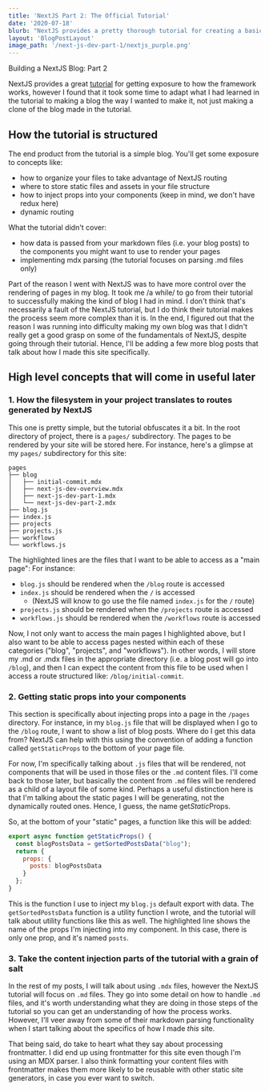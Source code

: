 ```yaml
---
title: 'NextJS Part 2: The Official Tutorial'
date: '2020-07-18'
blurb: "NextJS provides a pretty thorough tutorial for creating a basic blog. However, the big picture sometimes gets lost in the details."
layout: 'BlogPostLayout' 
image_path: '/next-js-dev-part-1/nextjs_purple.png'
---
```


<div style={{color: 'blue'}}>Building a NextJS Blog: Part 2</div>

NextJS provides a great [tutorial](https://nextjs.org/learn/basics/create-nextjs-app?utm_source=next-site&utm_medium=homepage-cta&utm_campaign=next-website) for getting exposure to how the framework works, however I found that it took some time
to adapt what I had learned in the tutorial to making a blog the way I wanted to make it, not just making a clone of
the blog made in the tutorial.

## How the tutorial is structured
The end product from the tutorial is a simple blog. You'll get some exposure to concepts like: 
* how to organize your files to take advantage of NextJS routing
* where to store static files and assets in your file structure
* how to inject props into your components (keep in mind, we don't have redux here)
* dynamic routing

What the tutorial didn't cover:
* how data is passed from your markdown files (i.e. your blog posts) to the components you might want to use to render your pages
* implementing mdx parsing (the tutorial focuses on parsing .md files only)

Part of the reason I went with NextJS was to have more control over the rendering of pages in my blog. It took me /a while/ to 
go from their tutorial to successfully making the kind of blog I had in mind. I don't think that's necessarily a fault of 
the NextJS tutorial, but I do think their tutorial makes the process seem more complex than it is. In the end,
I figured out that the reason I was running into difficulty making my own blog was that I didn't really get a good grasp
on some of the fundamentals of NextJS, despite going through their tutorial. Hence, I'll be adding a few more blog posts
that talk about how I made this site specifically.

## High level concepts that will come in useful later 

### 1. How the filesystem in your project translates to routes generated by NextJS 
This one is pretty simple, but the tutorial obfuscates it a bit. In the root directory of project, there is a `pages/`
subdirectory. The pages to be rendered by your site will be stored here. For instance, here's a glimpse at my `pages/`
subdirectory for this site:
```text {7,8,10,12}
pages 
├── blog
│   ├── initial-commit.mdx
│   ├── next-js-dev-overview.mdx
│   ├── next-js-dev-part-1.mdx
│   └── next-js-dev-part-2.mdx
├── blog.js
├── index.js
├── projects
├── projects.js
├── workflows
└── workflows.js
```
The highlighted lines are the files that I want to be able to access as a "main page": For instance:
* `blog.js` should be rendered when the `/blog` route is accessed
* `index.js` should be rendered when the `/` is accessed 
    * (NextJS will know to go use the file named `index.js` for the `/` route)
* `projects.js` should be rendered when the `/projects` route is accessed
* `workflows.js` should be rendered when the `/workflows` route is accessed

Now, I not only want to access the main pages I highlighted above, but I also want to be able to access
pages nested within each of these categories ("blog", "projects", and "workflows"). In other words, I will store
my .md or .mdx files in the appropriate directory (i.e. a blog post will go into `/blog`), and then I can expect
the content from this file to be used when I access a route structured like: `/blog/initial-commit`.

### 2. Getting static props into your components
This section is specifically about injecting props into a page in the `/pages` directory. For instance,
in my `blog.js` file that will be displayed when I go to the `/blog` route, I want to show a list of blog posts.
Where do I get this data from? NextJS can help with this using the convention of adding a function called `getStaticProps`
to the bottom of your page file. 

For now, I'm specifically talking about `.js` files that will be rendered, not components that will be used in those 
files or the `.md` content files. I'll come back to those later, but basically the content from `.md` files will be rendered
as a child of a layout file of some kind. Perhaps a useful distinction here is that I'm talking about the static
pages I will be generating, not the dynamically routed ones. Hence, I guess, the name get*Static*Props.

So, at the bottom of your "static" pages, a function like this will be added:
```js {5}
export async function getStaticProps() {
  const blogPostsData = getSortedPostsData("blog");
  return {
    props: {
      posts: blogPostsData
    }
  };
}
```
This is the function I use to inject my `blog.js` default export with data. The `getSortedPostsData` function is a utility
function I wrote, and the tutorial will talk about utility functions like this as well. The highlighted line shows
the name of the props I'm injecting into my component. In this case, there is only one prop, and it's named `posts`. 


### 3. Take the content injection parts of the tutorial with a grain of salt
In the rest of my posts, I will talk about using `.mdx` files, however the NextJS tutorial will focus on `.md` files. 
They go into some detail on how to handle `.md` files, and it's worth understanding what they are doing in those steps of the tutorial
so you can get an understanding of how the process works. However, I'll veer away from some of their markdown parsing
functionality when I start talking about the specifics of how I made *this* site.

That being said, do take to heart what they say about processing frontmatter. I did end up using frontmatter for this site
even though I'm using an MDX parser. I also think formatting your content files with frontmatter makes them more likely to be reusable
with other static site generators, in case you ever want to switch.

